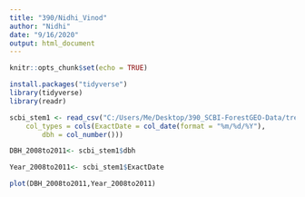 ```yaml
---
title: "390/Nidhi_Vinod"
author: "Nidhi"
date: "9/16/2020"
output: html_document
---
```


```r
knitr::opts_chunk$set(echo = TRUE)
```
```r
install.packages("tidyverse")
library(tidyverse)
library(readr)

scbi_stem1 <- read_csv("C:/Users/Me/Desktop/390_SCBI-ForestGEO-Data/tree_main_census/data/census-csv-files/scbi.stem1.csv", 
    col_types = cols(ExactDate = col_date(format = "%m/%d/%Y"), 
        dbh = col_number()))

DBH_2008to2011<- scbi_stem1$dbh

Year_2008to2011<- scbi_stem1$ExactDate

plot(DBH_2008to2011,Year_2008to2011)





```

